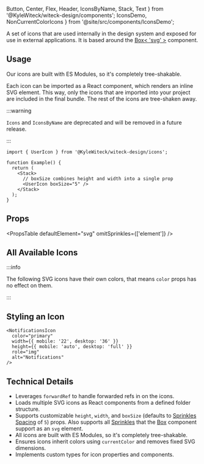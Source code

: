   Button,
  Center,
  Flex,
  Header,
  IconsByName,
  Stack,
  Text
} from '@KyleWiteck/witeck-design/components';
  IconsDemo,
  NonCurrentColorIcons
} from '@site/src/components/IconsDemo';

A set of icons that are used internally in the design system and exposed for use
in external applications. It is based around the
[Box< 'svg' >](/docs/guides/components/box) component.

## Usage

Our icons are built with ES Modules, so it's completely tree-shakable.

Each icon can be imported as a React component, which renders an inline SVG
element. This way, only the icons that are imported into your project are
included in the final bundle. The rest of the icons are tree-shaken away.

:::warning

`Icons` and `IconsByName` are deprecated and will be removed in a future
release.

:::

```tsx
import { UserIcon } from '@KyleWiteck/witeck-design/icons';

function Example() {
  return (
    <Stack>
      // boxSize combines height and width into a single prop
      <UserIcon boxSize="5" />
    </Stack>
  );
}
```

## Props

<PropsTable defaultElement="svg" omitSprinkles={['element']} />

## All Available Icons

<Stack gap="10">

<IconsDemo />

:::info

The following SVG icons have their own colors, that means `color` props has no
effect on them.

:::

<NonCurrentColorIcons />

</Stack>

## Styling an Icon

```tsx live
<NotificationsIcon
  color="primary"
  width={{ mobile: '22', desktop: '36' }}
  height={{ mobile: 'auto', desktop: 'full' }}
  role="img"
  alt="Notifications"
/>
```

## Technical Details

- Leverages `forwardRef` to handle forwarded refs in on the icons.
- Loads multiple SVG icons as React components from a defined folder structure.
- Supports customizable `height`, `width`, and `boxSize` (defaults to
  [Sprinkles Spacing](/docs/guides/styles-and-theming/sprinkles#Spacing) of `5`)
  props. Also supports all
  [Sprinkles](/docs/guides/styles-and-theming/sprinkles) that the
  [Box](/docs/guides/components/box) component support as an `svg` element.
- All icons are built with ES Modules, so it's completely tree-shakable.
- Ensures icons inherit colors using `currentColor` and removes fixed SVG
  dimensions.
- Implements custom types for icon properties and components.
